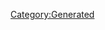 {{Texts/Music
 |ID=91
 |MusicName=サイレントでなんかいられない
 |OfficialName=サイレントでなんかいられない
 |VocalName=シェリル・ノーム starring May'n、ランカ・リー＝中島愛
 |VocalNameLF=シェリル・ノーム starring May'n、ランカ・リー＝中島愛
 |Description=作品：マクロスF<br/><br/>歌手：シェリル・ノーム starring May'n、<br/>　　　ランカ・リー＝中島愛<br/><br/>作詞：一倉宏<br/>作曲：菅野よう子
 |BuyURL=http://recochoku.jp/song/S20370423/single?ds=34093409
 |StoryDesc=銀色に空が輝き、陽気なキャロルが街に流れ始めれば<br/>クリスマスを待ちわびる人々の声が聞こえてくる。<br/><br/>特製の衣装を身に纏い着々とパーティーの準備を進める<br/>シェリル・ノームとランカ・リーの2人。彼女たちなら<br/>厳かなクリスマスも、最高に賑やかな物にするはずだ。
 |StoryTitle=「わぁ…」「綺麗…」
 |BannerId=3
 |AnmStoreURL=https://anime.dmkt-sp.jp/animestore/ci_pc?workId=20494
}}
[[Category:Generated]]
